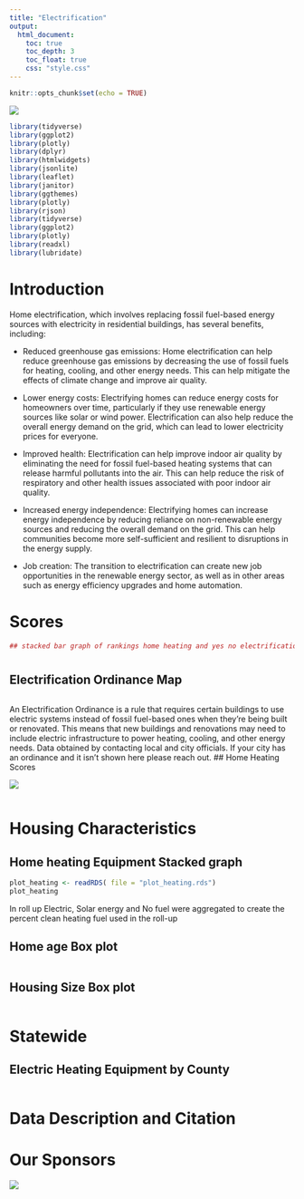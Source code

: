 ```yaml
---
title: "Electrification"
output:
  html_document:
    toc: true
    toc_depth: 3
    toc_float: true
    css: "style.css"
---
```


```r
knitr::opts_chunk$set(echo = TRUE)
```
<img src="image.jpeg">
```r

library(tidyverse)
library(ggplot2)
library(plotly)
library(dplyr)
library(htmlwidgets)
library(jsonlite)
library(leaflet)
library(janitor)
library(ggthemes)
library(plotly)
library(rjson)
library(tidyverse)
library(ggplot2)
library(plotly)
library(readxl)
library(lubridate)
```

# **Introduction**
Home electrification, which involves replacing fossil fuel-based energy sources with electricity in residential buildings, has several benefits, including:

- Reduced greenhouse gas emissions: Home electrification can help reduce greenhouse gas emissions by decreasing the use of fossil fuels for heating, cooling, and other energy needs. This can help mitigate the effects of climate change and improve air quality.

- Lower energy costs: Electrifying homes can reduce energy costs for homeowners over time, particularly if they use renewable energy sources like solar or wind power. Electrification can also help reduce the overall energy demand on the grid, which can lead to lower electricity prices for everyone.

- Improved health: Electrification can help improve indoor air quality by eliminating the need for fossil fuel-based heating systems that can release harmful pollutants into the air. This can help reduce the risk of respiratory and other health issues associated with poor indoor air quality.

- Increased energy independence: Electrifying homes can increase energy independence by reducing reliance on non-renewable energy sources and reducing the overall demand on the grid. This can help communities become more self-sufficient and resilient to disruptions in the energy supply.

- Job creation: The transition to electrification can create new job opportunities in the renewable energy sector, as well as in other areas such as energy efficiency upgrades and home automation.

# **Scores**

```r
## stacked bar graph of rankings home heating and yes no electrification ordence
```
#

## Electrification Ordinance Map
```r

```
An Electrification Ordinance is a rule that requires certain buildings to use electric systems instead of fossil fuel-based ones when they're being built or renovated. This means that new buildings and renovations may need to include electric infrastructure to power heating, cooling, and other energy needs. 
Data obtained by contacting local and city officials. If your city has an ordinance and it isn't shown here please reach out.
## Home Heating Scores

<img src="Dive_deeper.png" class="logo">

```r

```

# **Housing Characteristics**

## Home heating Equipment Stacked graph 

```r
plot_heating <- readRDS( file = "plot_heating.rds")
plot_heating
```
In roll up Electric, Solar energy and No fuel were aggregated to create the percent clean heating fuel used in the roll-up

## Home age Box plot

```r

```

## Housing Size Box plot

```r

```

# **Statewide**

## Electric Heating Equipment by County
```r

```


# **Data Description and Citation**

# **Our Sponsors**
<img src="sponsors.png">